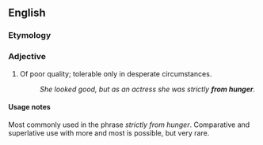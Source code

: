 ==English==

===Etymology===
{{rfe|Is this a calque from German or Yiddish?}}
===Adjective===
{{en-adj|pos=[[from]] [[hunger]]|-}}

# Of poor quality; tolerable only in desperate circumstances.
#: ''She looked good, but as an actress she was strictly '''from hunger'''.''

====Usage notes====
Most commonly used in the phrase ''strictly from hunger''. Comparative and superlative use with more and most is possible, but very rare.